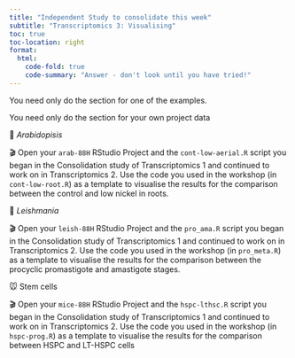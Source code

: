 ```yaml
---
title: "Independent Study to consolidate this week"
subtitle: "Transcriptomics 3: Visualising"
toc: true
toc-location: right
format:
  html:
    code-fold: true
    code-summary: "Answer - don't look until you have tried!"
---
```


You need only do the section for one of the examples.

You need only do the section for your own project data

🎄 *Arabidopisis*

🎬 Open your `arab-88H` RStudio Project and the `cont-low-aerial.R`
script you began in the Consolidation study of Transcriptomics 1 and
continued to work on in Transcriptomics 2. Use the code you used in the
workshop (in `cont-low-root.R`) as a template to visualise the results
for the comparison between the control and low nickel in roots.

💉 *Leishmania*

🎬 Open your `leish-88H` RStudio Project and the `pro_ama.R` script you
began in the Consolidation study of Transcriptomics 1 and continued to
work on in Transcriptomics 2. Use the code you used in the workshop (in
`pro_meta.R`) as a template to visualise the results for the comparison
between the procyclic promastigote and amastigote stages.

🐭 Stem cells

🎬 Open your `mice-88H` RStudio Project and the `hspc-lthsc.R` script
you began in the Consolidation study of Transcriptomics 1 and continued
to work on in Transcriptomics 2. Use the code you used in the workshop
(in `hspc-prog.R`) as a template to visualise the results for the
comparison between HSPC and LT-HSPC cells
